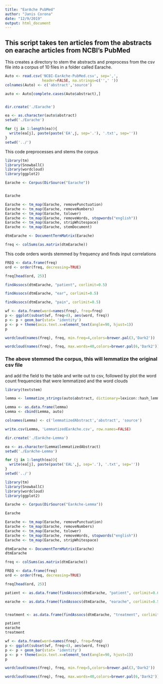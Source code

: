 ---
title: "EarAche PubMed"
author: "Janis Corona"
date: "12/9/2019"
output: html_document
---

## This script takes ten articles from the abstracts on earache articles from NCBI's PubMed


This creates a directory to stem the abstracts and preprocess from the csv file
into a corpus of 10 files in a folder called Earache.
```{r}
Auto <- read.csv('NCBI-EarAche-PubMed.csv', sep=',',
                 header=FALSE, na.strings=c('',' '))
colnames(Auto) <- c('abstract','source')

auto <- Auto[complete.cases(Auto$abstract),]


dir.create('./Earache')

ea <- as.character(auto$abstract)
setwd('./Earache')

for (j in 1:length(ea)){
  write(ea[j], paste(paste('EA',j, sep='.'), '.txt', sep=''))
}
setwd('../')


```

This code preprocesses and stems the corpus
```{r, error=FALSE, warning=FALSE, message=FALSE}
library(tm)
library(SnowballC)
library(wordcloud)
library(ggplot2)

Earache <- Corpus(DirSource("Earache"))


Earache

Earache <- tm_map(Earache, removePunctuation)
Earache <- tm_map(Earache, removeNumbers)
Earache <- tm_map(Earache, tolower)
Earache <- tm_map(Earache, removeWords, stopwords("english"))
Earache <- tm_map(Earache, stripWhitespace)
Earache <- tm_map(Earache, stemDocument)

dtmEarache <- DocumentTermMatrix(Earache)

freq <- colSums(as.matrix(dtmEarache))

```

This code orders words stemmed by frequency and finds input correlations
```{r}
FREQ <- data.frame(freq)
ord <- order(freq, decreasing=TRUE)

freq[head(ord, 25)]

findAssocs(dtmEarache, "patient", corlimit=0.5)

```


```{r}
findAssocs(dtmEarache, "ear", corlimit=0.5)

```


```{r}
findAssocs(dtmEarache, "pain", corlimit=0.5)
```


```{r}
wf <- data.frame(word=names(freq), freq=freq)
p <- ggplot(subset(wf, freq>4), aes(word, freq))
p <- p + geom_bar(stat= 'identity') 
p <- p + theme(axis.text.x=element_text(angle=90, hjust=1)) 
p

```


```{r}
wordcloud(names(freq), freq, min.freq=4,colors=brewer.pal(3,'Dark2'))

```


```{r}
wordcloud(names(freq), freq, max.words=40,colors=brewer.pal(6,'Dark2'))

```

### The above stemmed the corpus, this will lemmatize the original csv file
and add the field to the table and write out to csv, followed by plot the 
word count frequencies that were lemmatized and the word clouds

```{r, error=FALSE, message=FALSE, warning=FALSE}
library(textstem)

lemma <- lemmatize_strings(auto$abstract, dictionary=lexicon::hash_lemmas)

Lemma <- as.data.frame(lemma)
Lemma <- cbind(Lemma, auto)

colnames(Lemma) <- c('lemmatizedAbstract','abstract', 'source')

write.csv(Lemma, 'LemmatizedEarAche.csv', row.names=FALSE)

```

```{r}
dir.create('./EarAche-Lemma')

ea <- as.character(Lemma$lemmatizedAbstract)
setwd('./EarAche-Lemma')

for (j in 1:length(ea)){
  write(ea[j], paste(paste('EAL',j, sep='.'), '.txt', sep=''))
}
setwd('../')

```

```{r, error=FALSE, message=FALSE, warning=FALSE}
library(tm)
library(SnowballC)
library(wordcloud)
library(ggplot2)

```



```{r}
Earache <- Corpus(DirSource("EarAche-Lemma"))

Earache

Earache <- tm_map(Earache, removePunctuation)
Earache <- tm_map(Earache, removeNumbers)
Earache <- tm_map(Earache, tolower)
Earache <- tm_map(Earache, removeWords, stopwords("english"))
Earache <- tm_map(Earache, stripWhitespace)

dtmEarache <- DocumentTermMatrix(Earache)
dtmEarache

```

```{r}
freq <- colSums(as.matrix(dtmEarache))

FREQ <- data.frame(freq)
ord <- order(freq, decreasing=TRUE)

freq[head(ord, 25)]

```


```{r}
patient <- as.data.frame(findAssocs(dtmEarache, "patient", corlimit=0.6))

earache <- as.data.frame(findAssocs(dtmEarache, "earache", corlimit=0.55))


treatment <- as.data.frame(findAssocs(dtmEarache, "treatment", corlimit=0.55))

patient
earache
treatment
```

```{r, width=500, height=500}
wf <- data.frame(word=names(freq), freq=freq)
p <- ggplot(subset(wf, freq>4), aes(word, freq))
p <- p + geom_bar(stat= 'identity') 
p <- p + theme(axis.text.x=element_text(angle=90, hjust=1)) 
p

```

```{r}
wordcloud(names(freq), freq, min.freq=5,colors=brewer.pal(3,'Dark2'))

```

```{r}
wordcloud(names(freq), freq, max.words=40,colors=brewer.pal(6,'Dark2'))

```

